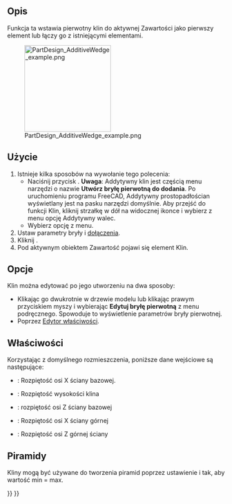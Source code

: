 <languages/>

{{Docnav/pl
|[[PartDesign_AdditivePrism/pl|Addytywny graniastosłup]]
|[[PartDesign_Pocket/pl|Kieszeń]]
|[[PartDesign_Workbench/pl|środowisko pracy Projekt Części]]
|IconL=PartDesign_AdditivePrism.svg
|IconR=PartDesign_Pocket.svg
|IconC=Workbench_PartDesign.svg
}}

{{GuiCommand/pl
|Name=PartDesign AdditiveWedge
|Name/pl=Projekt Części: Addytywny klin
|MenuLocation=Projekt Części → Utwórz cechę przez dodanie → Addytywny klin
|Workbenches=[[PartDesign_Workbench/pl|Projekt Części]]
|Version=0.17
|SeeAlso=[[PartDesign_CompPrimitiveAdditive/pl|Komponent bryła pierwotna do dodania]], [[PartDesign_SubtractiveWedge/pl|Subtraktywny klin]]
}}

<span id="Description"></span>
==Opis==

Funkcja ta wstawia pierwotny klin do aktywnej Zawartości jako pierwszy element lub łączy go z istniejącymi elementami.

[[File:PartDesign_AdditiveWedge_example.png|200px]]

<span id="Usage"></span>
==Użycie==

# Istnieje kilka sposobów na wywołanie tego polecenia:
#* Naciśnij przycisk {{Button|[[File:PartDesign_AdditiveWedge.svg|16px]] [[PartDesign_AdditiveWedge/pl|Addytywny klin]]}}. '''Uwaga''': Addytywny klin jest częścią menu narzędzi o nazwie '''Utwórz bryłę pierwotną do dodania'''. Po uruchomieniu programu FreeCAD, Addytywny prostopadłościan wyświetlany jest na pasku narzędzi domyślnie. Aby przejść do funkcji Klin, kliknij strzałkę w dół na widocznej ikonce i wybierz z menu opcję Addytywny walec.
#* Wybierz opcję {{MenuCommand|Projekt Części → Utwórz bryłę pierwotną do dodania → [[Image:PartDesign_AdditiveWedge.svg|16px]] Addytywny klin}} z menu.
# Ustaw parametry bryły i [[Part_EditAttachment/pl|dołączenia]].
# Kliknij {{Button|OK}}.
# Pod aktywnym obiektem Zawartość pojawi się element Klin.

<span id="Options"></span>
==Opcje==

Klin można edytować po jego utworzeniu na dwa sposoby:
* Klikając go dwukrotnie w drzewie modelu lub klikając prawym przyciskiem myszy i wybierając '''Edytuj bryłę pierwotną''' z menu podręcznego. Spowoduje to wyświetlenie parametrów bryły pierwotnej.
* Poprzez [[Property_editor/pl|Edytor właściwości]].

<span id="Properties"></span>
==Właściwości==

Korzystając z domyślnego rozmieszczenia, poniższe dane wejściowe są następujące:
*{{PropertyData|X min/max}}: Rozpiętość osi X ściany bazowej.
*{{PropertyData|Y min/max}}: Rozpiętość wysokości klina
*{{PropertyData|Z min/max}}: rozpiętość osi Z ściany bazowej
*{{PropertyData|X2 min/max}}: Rozpiętość osi X ściany górnej
*{{PropertyData|Z2 min/max}}: Rozpiętość osi Z górnej ściany

<span id="Pyramids"></span>
==Piramidy==

Kliny mogą być używane do tworzenia piramid poprzez ustawienie {{PropertyData|X2 min/max}} i {{PropertyData|Z2 min/max}} tak, aby wartość min = max.


{{Docnav/pl
|[[PartDesign_AdditivePrism/pl|Addytywny graniastosłup]]
|[[PartDesign_Pocket/pl|Kieszeń]]
|[[PartDesign_Workbench/pl|środowisko pracy Projekt Części]]
|IconL=PartDesign_AdditivePrism.svg
|IconR=PartDesign_Pocket.svg
|IconC=Workbench_PartDesign.svg
}}

{{PartDesign_Tools_navi{{#translation:}}}}
{{Userdocnavi{{#translation:}}}}